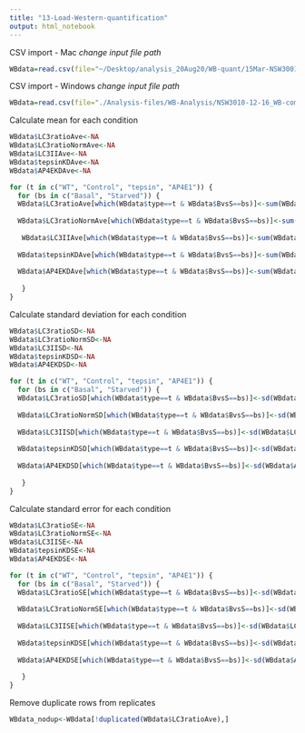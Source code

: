 ```yaml
---
title: "13-Load-Western-quantification"
output: html_notebook
---
```


CSV import - Mac
*change input file path*
```r
WBdata=read.csv(file="~/Desktop/analysis_20Aug20/WB-quant/15Mar-NSW3001-NSW3005_quant-results_17Sep20.csv",header=TRUE)

```

CSV import - Windows
*change input file path*
```r
WBdata=read.csv(file="./Analysis-files/WB-Analysis/NSW3010-12-16_WB-compiled_12Mar21.csv",header=TRUE)

```


Calculate mean for each condition
```r
WBdata$LC3ratioAve<-NA
WBdata$LC3ratioNormAve<-NA
WBdata$LC3IIAve<-NA
WBdata$tepsinKDAve<-NA
WBdata$AP4EKDAve<-NA

for (t in c("WT", "Control", "tepsin", "AP4E1")) {
  for (bs in c("Basal", "Starved")) {
  WBdata$LC3ratioAve[which(WBdata$type==t & WBdata$BvsS==bs)]<-sum(WBdata$LC3ratio[which(WBdata$type==t & WBdata$BvsS==bs & WBdata$LC3ratio)])/length(which(WBdata$type==t & WBdata$BvsS==bs & WBdata$LC3ratio))
  
  WBdata$LC3ratioNormAve[which(WBdata$type==t & WBdata$BvsS==bs)]<-sum(WBdata$LC3ratioNorm[which(WBdata$type==t & WBdata$BvsS==bs & WBdata$LC3ratioNorm)])/length(which(WBdata$type==t & WBdata$BvsS==bs & WBdata$LC3ratioNorm))
  
   WBdata$LC3IIAve[which(WBdata$type==t & WBdata$BvsS==bs)]<-sum(WBdata$LC3II[which(WBdata$type==t & WBdata$BvsS==bs & WBdata$LC3II)])/length(which(WBdata$type==t & WBdata$BvsS==bs & WBdata$LC3II))
 
  WBdata$tepsinKDAve[which(WBdata$type==t & WBdata$BvsS==bs)]<-sum(WBdata$tepsinKD[which(WBdata$type==t & WBdata$BvsS==bs & WBdata$tepsinKD)])/length(which(WBdata$type==t & WBdata$BvsS==bs & WBdata$tepsinKD))
  
  WBdata$AP4EKDAve[which(WBdata$type==t & WBdata$BvsS==bs)]<-sum(WBdata$AP4EKD[which(WBdata$type==t & WBdata$BvsS==bs & WBdata$AP4EKD)])/length(which(WBdata$type==t & WBdata$BvsS==bs & WBdata$AP4EKD))
  
   }
}


```

Calculate standard deviation for each condition
```r
WBdata$LC3ratioSD<-NA
WBdata$LC3ratioNormSD<-NA
WBdata$LC3IISD<-NA
WBdata$tepsinKDSD<-NA
WBdata$AP4EKDSD<-NA

for (t in c("WT", "Control", "tepsin", "AP4E1")) {
  for (bs in c("Basal", "Starved")) {
  WBdata$LC3ratioSD[which(WBdata$type==t & WBdata$BvsS==bs)]<-sd(WBdata$LC3ratio[which(WBdata$type==t & WBdata$BvsS==bs & WBdata$LC3ratio)])
 
  WBdata$LC3ratioNormSD[which(WBdata$type==t & WBdata$BvsS==bs)]<-sd(WBdata$LC3ratioNorm[which(WBdata$type==t & WBdata$BvsS==bs & WBdata$LC3ratioNorm)])
  
  WBdata$LC3IISD[which(WBdata$type==t & WBdata$BvsS==bs)]<-sd(WBdata$LC3II[which(WBdata$type==t & WBdata$BvsS==bs & WBdata$LC3II)])
  
  WBdata$tepsinKDSD[which(WBdata$type==t & WBdata$BvsS==bs)]<-sd(WBdata$tepsinKD[which(WBdata$type==t & WBdata$BvsS==bs & WBdata$tepsinKD)])
  
  WBdata$AP4EKDSD[which(WBdata$type==t & WBdata$BvsS==bs)]<-sd(WBdata$AP4EKD[which(WBdata$type==t & WBdata$BvsS==bs & WBdata$AP4EKD)])
  
   }
}
```

Calculate standard error for each condition
```r
WBdata$LC3ratioSE<-NA
WBdata$LC3ratioNormSE<-NA
WBdata$LC3IISE<-NA
WBdata$tepsinKDSE<-NA
WBdata$AP4EKDSE<-NA

for (t in c("WT", "Control", "tepsin", "AP4E1")) {
  for (bs in c("Basal", "Starved")) {
  WBdata$LC3ratioSE[which(WBdata$type==t & WBdata$BvsS==bs)]<-sd(WBdata$LC3ratio[which(WBdata$type==t & WBdata$BvsS==bs & WBdata$LC3ratio)])/sqrt(length(which(WBdata$type==t & WBdata$BvsS==bs & WBdata$LC3ratio)))
 
  WBdata$LC3ratioNormSE[which(WBdata$type==t & WBdata$BvsS==bs)]<-sd(WBdata$LC3ratioNorm[which(WBdata$type==t & WBdata$BvsS==bs & WBdata$LC3ratioNorm)])/sqrt(length(which(WBdata$type==t & WBdata$BvsS==bs & WBdata$LC3ratioNorm)))
  
  WBdata$LC3IISE[which(WBdata$type==t & WBdata$BvsS==bs)]<-sd(WBdata$LC3II[which(WBdata$type==t & WBdata$BvsS==bs & WBdata$LC3II)])/sqrt(length(which(WBdata$type==t & WBdata$BvsS==bs & WBdata$LC3II)))
  
  WBdata$tepsinKDSE[which(WBdata$type==t & WBdata$BvsS==bs)]<-sd(WBdata$tepsinKD[which(WBdata$type==t & WBdata$BvsS==bs & WBdata$tepsinKD)])/sqrt(length(which(WBdata$type==t & WBdata$BvsS==bs & WBdata$tepsinKD)))
  
  WBdata$AP4EKDSE[which(WBdata$type==t & WBdata$BvsS==bs)]<-sd(WBdata$AP4EKD[which(WBdata$type==t & WBdata$BvsS==bs & WBdata$AP4EKD)])/sqrt(length(which(WBdata$type==t & WBdata$BvsS==bs & WBdata$AP4EKD)))
  
   }
}
```


Remove duplicate rows from replicates
```r
WBdata_nodup<-WBdata[!duplicated(WBdata$LC3ratioAve),]
```




